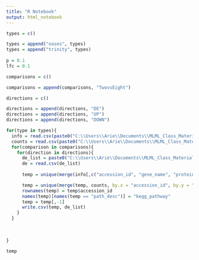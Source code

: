 ```yaml
---
title: "R Notebook"
output: html_notebook
---
```


```r
types = c()

types = append("oases", types)
types = append("trinity", types)
 
p = 0.1
lfc = 0.1

comparisons = c()

comparisons = append(comparisons, "TwovsEight")

directions = c()

directions = append(directions, "DE")
directions = append(directions, "UP")
directions = append(directions, "DOWN")

for(type in types){
  info = read.csv(paste0("C:\\Users\\Arie\\Documents\\MLML_Class_Materials\\Logan_Lab\\Thesis_data\\annotation\\sw_Zuri_", type, "_kegg_info.csv"))
  counts = read.csv(paste0("C:\\Users\\Arie\\Documents\\MLML_Class_Materials\\Logan_Lab\\Thesis_data\\data_analysis\\Zuri_", type, "_filtered_counts.csv"))
  for(comparison in comparisons){
    for(direction in directions){
      de_list = paste0("C:\\Users\\Arie\\Documents\\MLML_Class_Materials\\Logan_Lab\\Thesis_data\\data_analysis\\DE_lists\\Zuri_", type, "_", comparison, "_P", p, "C", lfc, "_", direction, ".csv")
      de = read.csv(de_list)
      
      temp = unique(merge(info[,c("accession_id", "gene_name", "protein_name", "go.biological_process.", "go.molecular_function.", "go.cellular_component.", "path_desc")], de, by.x = "accession_id", by.y = "X"))

      temp = unique(merge(temp, counts, by.x = "accession_id", by.y = "X"))
      rownames(temp) = temp$accession_id
      names(temp)[names(temp == "path_desc")] = "kegg_pathway"
      temp = temp[,-1]
      write.csv(temp, de_list)
    }
  }
  
  
  
}
```


```r
temp
```

